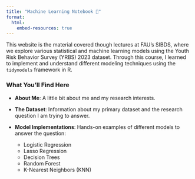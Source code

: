 ```yaml
---
title: "Machine Learning Notebook 👀"
format: 
  html: 
    embed-resources: true
---
```


This website is the material covered though lectures at FAU's SIBDS, where we explore various statistical and machine learning models using the Youth Risk Behavior Survey (YRBS) 2023 dataset. Through this course, I learned to implement and understand different modeling techniques using the `tidymodels` framework in R.

### What You'll Find Here

- **About Me**: A little bit about me and my research interests.
- **The Dataset**: Information about my primary dataset and the research question I am trying to answer.
-   **Model Implementations**: Hands-on examples of different models to answer the question:

    -   Logistic Regression
    -   Lasso Regression
    -   Decision Trees
    -   Random Forest
    -   K-Nearest Neighbors (KNN)
